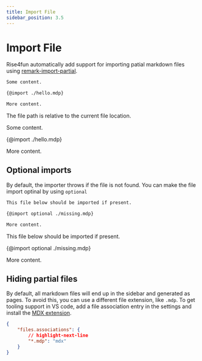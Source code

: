 ```yaml
---
title: Import File
sidebar_position: 3.5
---
```



# Import File

Rise4fun automatically add support for importing patial markdown files using [remark-import-partial](https://github.com/dotansimha/remark-import-partial).

```markdown
Some content.

{@import ./hello.mdp}

More content.
```

The file path is relative to the current file location.

<BrowserWindow>

Some content.

{@import ./hello.mdp}

More content.

</BrowserWindow>

## Optional imports

By default, the importer throws if the file is not found. You can make the file import optinal by using `optional`

```markdown
This file below should be imported if present.

{@import optional ./missing.mdp}

More content.
```

<BrowserWindow>

This file below should be imported if present.

{@import optional ./missing.mdp}

More content.

</BrowserWindow>

## Hiding partial files

By default, all markdown files will end up in the sidebar and generated as pages. To avoid this, you can use
a different file extension, like `.mdp`. To get tooling support in VS code, add a file association entry in the settings and
install the [MDX extension](https://marketplace.visualstudio.com/items?itemName=unifiedjs.vscode-mdx).

```json title=".vscode/settings.json"
{
    "files.associations": {
        // highlight-next-line
        "*.mdp": "mdx"
    }
}
```
